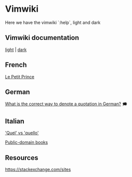 = Vimwiki =

Here we have the vimwiki `:help`, light and dark

== Vimwiki documentation ==

[[local:vimwiki.txt.breve.htm|light]] | [[local:vimwiki.txt.dark.htm|dark]]

== French ==

[[french/le-petit-prince|Le Petit Prince]]

== German ==

[[https://german.stackexchange.com/questions/117/what-is-the-correct-way-to-denote-a-quotation-in-german|What is the correct way to denote a quotation in German?]] 🗯

== Italian ==

[[italian/quel-vs-quello|'Quel' vs 'quello']]

[[italian/public-domain-books|Public-domain books]]

== Resources ==

[[https://stackexchange.com/sites]]

